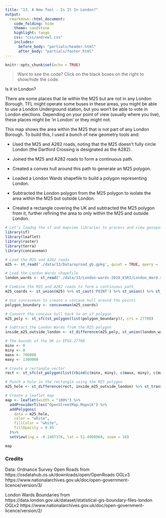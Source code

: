 ```yaml
---
title: "13. A New Tool - Is It In London?"
output:
  rmarkdown::html_document:
    code_folding: hide
    theme: sandstone   
    highlight: tango
    css: "css/andrewl.css"
    includes:
      before_body: "partials/header.html"
      after_body: "partials/footer.html"
---
```


```r
knitr::opts_chunk$set(echo = TRUE)
```

> Want to see the code? Click on the black boxes on the right to show/hide the code. 
 
Is it in London?

There are some places that lie within the M25 but are not in any London Borough. TFL might operate some buses in these areas,
you might be able to use a London Underground station, but you won't be able to vote in London elections. Depending on your
point of view (usually where you live), these places might be 'in London' or they might not.

This map shows the area within the M25 that is not part of any London Borough. To build this, I used a bunch of new geometry tools
and:

- Used the M25 and A282 roads, noting that the M25 doesn’t fully circle London (the Dartford Crossing is designated as the A282).

- Joined the M25 and A282 roads to form a continuous path.

- Created a convex hull around this path to generate an M25 polygon.

- Loaded a London Wards shapefile to build a polygon representing London.

- Subtracted the London polygon from the M25 polygon to isolate the area within the M25 but outside London.
   
- Created a rectangle covering the UK and subtracted the M25 polygon from it, further refining the area to only within the M25 and outside London.


```r
# Let's loadng the sf and mapview libraries to process and view geospatial data
library(sf)
library(leaflet)
library(raster)
library(terra)
library(concaveman)

# Load the M25 and A282 roads
m25 <- st_read('./data/13/Data/oproad_gb.gpkg', quiet = TRUE, query = 'select * from road_link where (road_classification_number = "M25" or road_classification_number = "A282")')

# Load the London Wards shapefile
london_wards <- st_read('./data/13/London-wards-2018_ESRI/London_Ward.shp', quiet = TRUE)

# Combine the M25 and A282 roads to form a continuous path
m25_coords <- st_union(m25) %>% st_cast('POINT') %>% st_union() %>% st_coordinates()

# Use concaveman to create a concave hull around the points
polygon_boundary <- concaveman(m25_coords)

# Convert the concave hull back to an sf polygon
m25_poly <- st_sfc(st_polygon(list(polygon_boundary)), crs = 27700)

# Subtract the London Wards from the M25 polygon
inside_m25_outside_london <- st_difference(m25_poly, st_union(london_wards))

# The bounds of the UK in EPSG:27700
minx <- 0
miny <- 0
maxx <- 700000
maxy <- 1300000

# Create a rectangle vector
rect <- st_sfc(st_polygon(list(rbind(c(minx, miny), c(maxx, miny), c(maxx, maxy), c(minx, maxy), c(minx, miny)))), crs=27700)

# Punch a hole in the rectangle using the M25 polygon
m25_hole <- st_difference(rect, inside_m25_outside_london) %>% st_transform(crs=4326)

# Create a leaflet map
map <- leaflet(width = "100%") %>%
  addProviderTiles("OpenStreetMap.Mapnik") %>%
  addPolygons(
    data = m25_hole,
    color = "white",
    fillColor = "white",
    fillOpacity = 0.95
  )%>%
  setView(lng = -0.1407376, lat = 51.4908968, zoom = 10) 

map

```
### Credits

Data: Ordnance Survey Open Roads from https://osdatahub.os.uk/downloads/open/OpenRoads OGLv3 https://www.nationalarchives.gov.uk/doc/open-government-licence/version/3/

London Wards Boundaries from https://data.london.gov.uk/dataset/statistical-gis-boundary-files-london OGLv2 https://www.nationalarchives.gov.uk/doc/open-government-licence/version/2/
